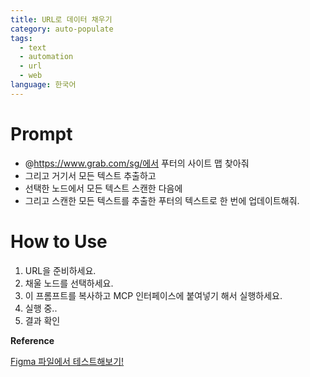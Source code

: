 ```yaml
---
title: URL로 데이터 채우기
category: auto-populate
tags:
  - text
  - automation
  - url
  - web
language: 한국어
---
```


# Prompt

- @https://www.grab.com/sg/에서 푸터의 사이트 맵 찾아줘
- 그리고 거기서 모든 텍스트 추출하고
- 선택한 노드에서 모든 텍스트 스캔한 다음에
- 그리고 스캔한 모든 텍스트를 추출한 푸터의 텍스트로 한 번에 업데이트해줘.

# How to Use

1. URL을 준비하세요.
2. 채울 노드를 선택하세요.
3. 이 프롬프트를 복사하고 MCP 인터페이스에 붙여넣기 해서 실행하세요.
4. 실행 중..
5. 결과 확인

**Reference**

<a
  href="https://www.figma.com/design/58mNjcrt16BdyaoeIAaqRE/%EC%9E%91%EC%97%85-%EC%8B%9C%EA%B0%84%EC%9D%84-%EB%8B%A8%EC%B6%95%ED%95%B4%EC%A3%BC%EB%8A%94--MCP-%EB%94%94%EC%9E%90%EC%9D%B8-%EC%98%A4%ED%86%A0%EB%A9%94%EC%9D%B4%EC%85%98-?node-id=40002021-13659&t=aOTEqMUCoii8m0Bu-11"
  class="figma-button">
  Figma 파일에서 테스트해보기!
</a>
